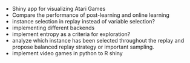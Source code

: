 - Shiny app for visualizing Atari Games
- Compare the performance of post-learning and online learning
- instance selection in replay instead of variable selection?
- implementing different backends
- implement entropy as a criteria for exploration?
- analyze which instance has been selected throughout the replay and propose balanced replay strategy or important sampling.
- implement video games in python to R shiny

